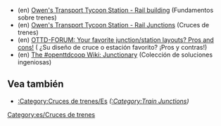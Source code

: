 *(en) [http://www.transporttycoon.net/rail Owen's Transport Tycoon Station - Rail building] (Fundamentos sobre trenes)
*(en) [http://www.transporttycoon.net/junctions Owen's Transport Tycoon Station - Rail Junctions] (Cruces de trenes)
*(en) [http://www.tt-forums.net/viewtopic.php?p=251709#251709 OTTD-FORUM: Your favorite junction/station layouts? Pros and cons!] ( ¿Su diseño de cruce o estación favorito? ¡Pros y contras!)
*(en) [http://openttdcoop.ppcis.org/wiki/index.php/Junctionary The #openttdcoop Wiki: Junctionary] (Colección de soluciones ingeniosas)

==Vea también==
* [[Category/es/Cruces de trenes|:Category:Cruces de trenes/Es]] ''([[Category/en/Train Junctions|:Category:Train Junctions]])''

[[Category:es/Cruces de trenes]]